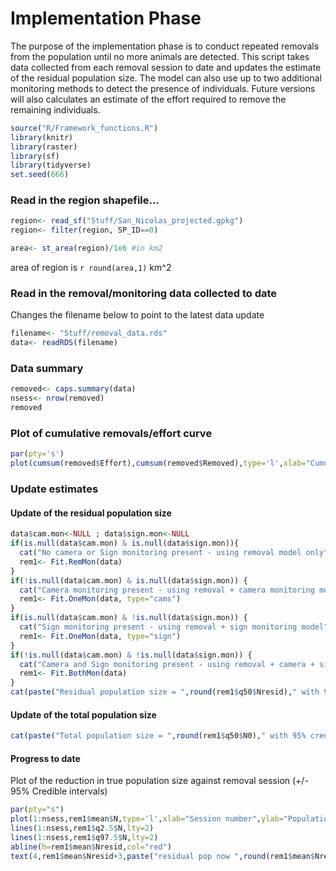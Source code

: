 Implementation Phase
========================================================

The purpose of the implementation phase is to conduct repeated removals from the population until no more animals are detected.  This script takes data collected from each removal session to date and updates the estimate of the residual population size.  The model can also use up to two additional monitoring methods to detect the presence of individuals.  Future versions will also calculates an estimate of the effort required to remove the remaining individuals.

```r
source("R/Framework_functions.R")
library(knitr)
library(raster)
library(sf)
library(tidyverse)
set.seed(666)

```

### Read in the region shapefile...

```r
region<- read_sf("Stuff/San_Nicolas_projected.gpkg")
region<- filter(region, SP_ID==0)

area<- st_area(region)/1e6 #in km2
```

area of region is `r round(area,1)` km^2

### Read in the removal/monitoring data collected to date

Changes the filename below to point to the latest data update
```r
filename<- "Stuff/removal_data.rds"
data<- readRDS(filename)

```
### Data summary
```r
removed<- caps.summary(data)
nsess<- nrow(removed)
removed
```

### Plot of cumulative removals/effort curve

```r
par(pty='s')
plot(cumsum(removed$Effort),cumsum(removed$Removed),type='l',xlab="Cumulative effort",ylab="Cumulative removals")
```

### Update estimates

#### Update of the residual population size

```r
data$cam.mon<-NULL ; data$sign.mon<-NULL
if(is.null(data$cam.mon) & is.null(data$sign.mon)){
  cat("No camera or Sign monitoring present - using removal model only") 
  rem1<- Fit.RemMon(data)
}
if(!is.null(data$cam.mon) & is.null(data$sign.mon)) {
  cat("Camera monitoring present - using removal + camera monitoring model") 
  rem1<- Fit.OneMon(data, type="cams")
}
if(is.null(data$cam.mon) & !is.null(data$sign.mon)) {
  cat("Sign monitoring present - using removal + sign monitoring model") 
  rem1<- Fit.OneMon(data, type="sign")
}
if(!is.null(data$cam.mon) & !is.null(data$sign.mon)) {
  cat("Camera and Sign monitoring present - using removal + camera + sign monitoring model") 
  rem1<- Fit.BothMon(data)
}
cat(paste("Residual population size = ",round(rem1$q50$Nresid)," with 95% credible interval of ",round(rem1$q2.5$Nresid),"-",round(rem1$q97.5$Nresid),sep=""),"\n")
```

#### Update of the total population size
```r
cat(paste("Total population size = ",round(rem1$q50$N0)," with 95% credible interval of ",round(rem1$q2.5$N0),"-",round(rem1$q97.5$N0),sep=""),"\n")

```
#### Progress to date

Plot of the reduction in true population size against removal session (+/- 95% Credible intervals)

```r
par(pty="s")
plot(1:nsess,rem1$mean$N,type='l',xlab="Session number",ylab="Population size",ylim=c(0,rem1$mean$N[1]))
lines(1:nsess,rem1$q2.5$N,lty=2)
lines(1:nsess,rem1$q97.5$N,lty=2)
abline(h=rem1$mean$Nresid,col="red")
text(4,rem1$mean$Nresid+3,paste("residual pop now ",round(rem1$mean$Nresid)),cex=0.8)




```

